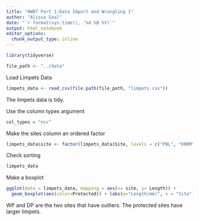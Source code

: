 ```yaml
---
title: "HW07 Part 1:Data Import and Wrangling 1"
author: "Alissa Seal"
date: "`r format(sys.time(), '%d %B %Y)`"
output: html_notebook
editor_options: 
  chunk_output_type: inline
---
```


```r
library(tidyverse)
```

```r
file_path <- "../data" 
```

Load Limpets Data

```r
limpets_data <- read_csv(file.path(file_path, "limpets.csv"))
```
The limpets data is tidy. 

Use the column types argument

```r
col_types = "ncc"
```

Make the sites column an ordered factor

```r
limpets_data$site <- factor(limpets_data$Site, levels = c("PBL", "KNRM", "VBG", "WP", "PF", "DP", "SIO", "CTZ1", "CTZ2", "CNM"))
```

Check sorting

```r
limpets_data
```

Make a boxplot
```r
ggplot(data = limpets_data, mapping = aes(x= site, y= Length)) +
  geom_boxplot(aes(color=Protected)) + labs(y="Length(mm)", x = "Site")
```

WP and DP are the two sites that have outliers. The protected sites have larger limpets. 






